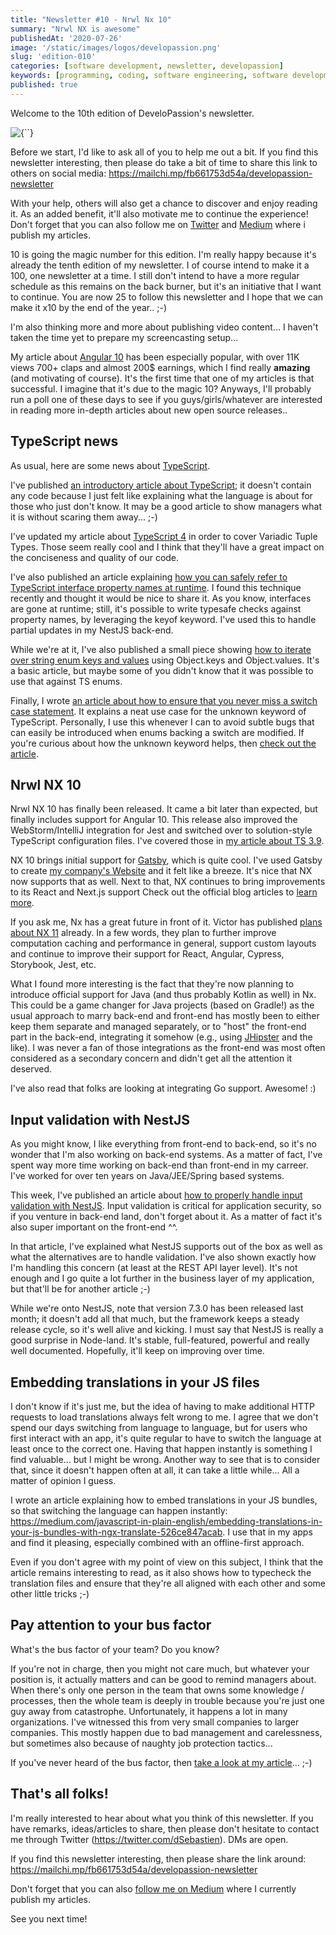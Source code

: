 ```yaml
---
title: "Newsletter #10 - Nrwl Nx 10"
summary: "Nrwl NX is awesome"
publishedAt: '2020-07-26'
image: '/static/images/logos/developassion.png'
slug: 'edition-010'
categories: [software development, newsletter, developassion]
keywords: [programming, coding, software engineering, software development, it, newsletter]
published: true
---
```


Welcome to the 10th edition of DeveloPassion's newsletter.

<BlogPostCenteredContent>
  <Image
    alt={``}
    src={`/static/images/logos/developassion.png`}
    width={480}
    height={270}
    priority
  />
</BlogPostCenteredContent>

Before we start, I'd like to ask all of you to help me out a bit. If you find this newsletter interesting, then please do take a bit of time to share this link to others on social media: https://mailchi.mp/fb661753d54a/developassion-newsletter

With your help, others will also get a chance to discover and enjoy reading it. As an added benefit, it'll also motivate me to continue the experience! Don't forget that you can also follow me on <a href="https://dsebastien.medium.com" rel="noopener">Twitter</a> and <a href="https://dsebastien.medium.com" rel="noopener">Medium</a> where i publish my articles.

10 is going the magic number for this edition. I'm really happy because it's already the tenth edition of my newsletter. I of course intend to make it a 100, one newsletter at a time. I still don't intend to have a more regular schedule as this remains on the back burner, but it's an initiative that I want to continue. You are now 25 to follow this newsletter and I hope that we can make it x10 by the end of the year.. ;-)

I'm also thinking more and more about publishing video content... I haven't taken the time yet to prepare my screencasting setup...

My article about <a href="https://medium.com/javascript-in-plain-english/angular-10-in-depth-a48a3a7dd1a7" rel="noopener">Angular 10</a> has been especially popular, with over 11K views 700+ claps and almost 200$ earnings, which I find really <b>amazing</b> (and motivating of course). It's the first time that one of my articles is that successful. I imagine that it's due to the magic 10? Anyways, I'll probably run a poll one of these days to see if you guys/girls/whatever are interested in reading more in-depth articles about new open source releases..

## TypeScript news

As usual, here are some news about <a href="https://www.amazon.com/gp/product/B081FB89BL?tag=dsebastien00-20" rel="noopener">TypeScript</a>.

I've published <a href="https://medium.com/javascript-in-plain-english/typescript-in-a-few-words-d9f24647ee49" rel="noopener">an introductory article about TypeScript</a>; it doesn't contain any code because I just felt like explaining what the language is about for those who just don't know. It may be a good article to show managers what it is without scaring them away... ;-)

I've updated my article about <a href="https://medium.com/javascript-in-plain-english/whats-new-with-typescript-4-0-beta-a2e674846ef3" rel="noopener">TypeScript 4</a> in order to cover Variadic Tuple Types. Those seem really cool and I think that they'll have a great impact on the conciseness and quality of our code.

I've also published an article explaining <a href="https://medium.com/@dSebastien/typesafe-checks-against-typescript-interface-property-names-at-runtime-ef2f953a7b6d" rel="noopener">how you can safely refer to TypeScript interface property names at runtime</a>. I found this technique recently and thought it would be nice to share it. As you know, interfaces are gone at runtime; still, it's possible to write typesafe checks against property names, by leveraging the keyof keyword. I've used this to handle partial updates in my NestJS back-end.

While we're at it, I've also published a small piece showing <a href="https://medium.com/javascript-in-plain-english/iterating-on-a-typescript-string-enum-45f7e36b015b" rel="noopener">how to iterate over string enum keys and values</a> using Object.keys and Object.values. It's a basic article, but maybe some of you didn't know that it was possible to use that against TS enums.

Finally, I wrote <a href="https://medium.com/javascript-in-plain-english/never-miss-a-switch-case-with-typescript-684bf5d0e1d1" rel="noopener">an article about how to ensure that you never miss a switch case statement</a>. It explains a neat use case for the unknown keyword of TypeScript. Personally, I use this whenever I can to avoid subtle bugs that can easily be introduced when enums backing a switch are modified. If you're curious about how the unknown keyword helps, then <a href="https://medium.com/javascript-in-plain-english/never-miss-a-switch-case-with-typescript-684bf5d0e1d1" rel="noopener">check out the article</a>.

## Nrwl NX 10

Nrwl NX 10 has finally been released. It came a bit later than expected, but finally includes support for Angular 10. This release also improved the WebStorm/IntelliJ integration for Jest and switched over to solution-style TypeScript configuration files. I've covered those in <a href="https://medium.com/@dSebastien/whats-new-with-typescript-3-9-9095ff9f68a5" rel="noopener">my article about TS 3.9</a>.

NX 10 brings initial support for <a href="https://www.gatsbyjs.org/" rel="noopener">Gatsby</a>, which is quite cool. I've used Gatsby to create <a href="https://www.developassion.be/" rel="noopener">my company's Website</a> and it felt like a breeze. It's nice that NX now supports that as well. Next to that, NX continues to bring improvements to its React and Next.js support Check out the official blog articles to <a href="https://blog.nrwl.io/more-customizable-workspaces-angular-10-support-better-webstorm-jest-integration-and-more-in-nx-c9b2bd967166" rel="noopener">learn more</a>.

If you ask me, Nx has a great future in front of it. Victor has published <a href="https://github.com/nrwl/nx/issues/3377" rel="noopener">plans about NX 11</a> already. In a few words, they plan to further improve computation caching and performance in general, support custom layouts and continue to improve their support for React, Angular, Cypress, Storybook, Jest, etc.

What I found more interesting is the fact that they're now planning to introduce official support for Java (and thus probably Kotlin as well) in Nx. This could be a game changer for Java projects (based on Gradle!) as the usual approach to marry back-end and front-end has mostly been to either keep them separate and managed separately, or to "host" the front-end part in the back-end, integrating it somehow (e.g., using <a href="https://www.jhipster.tech/" rel="noopener">JHipster</a> and the like). I was never a fan of those integrations as the front-end was most often considered as a secondary concern and didn't get all the attention it deserved.

I've also read that folks are looking at integrating Go support. Awesome! :)

## Input validation with NestJS

As you might know, I like everything from front-end to back-end, so it's no wonder that I'm also working on back-end systems. As a matter of fact, I've spent way more time working on back-end than front-end in my carreer. I've worked for over ten years on Java/JEE/Spring based systems.

This week, I've published an article about <a href="https://medium.com/@dSebastien/input-validation-with-nestjs-7184ba81af7e" rel="noopener">how to properly handle input validation with NestJS</a>. Input validation is critical for application security, so if you venture in back-end land, don't forget about it. As a matter of fact it's also super important on the front-end ^^.

In that article, I've explained what NestJS supports out of the box as well as what the alternatives are to handle validation. I've also shown exactly how I'm handling this concern (at least at the REST API layer level). It's not enough and I go quite a lot further in the business layer of my application, but that'll be for another article ;-)

While we're onto NestJS, note that version 7.3.0 has been released last month; it doesn't add all that much, but the framework keeps a steady release cycle, so it's well alive and kicking. I must say that NestJS is really a good surprise in Node-land. It's stable, full-featured, powerful and really well documented. Hopefully, it'll keep on improving over time.

## Embedding translations in your JS files

I don't know if it's just me, but the idea of having to make additional HTTP requests to load translations always felt wrong to me. I agree that we don't spend our days switching from language to language, but for users who first interact with an app, it's quite regular to have to switch the language at least once to the correct one. Having that happen instantly is something I find valuable... but I might be wrong. Another way to see that is to consider that, since it doesn't happen often at all, it can take a little while... All a matter of opinion I guess.

I wrote an article explaining how to embed translations in your JS bundles, so that switching the language can happen instantly: https://medium.com/javascript-in-plain-english/embedding-translations-in-your-js-bundles-with-ngx-translate-526ce847acab. I use that in my apps and find it pleasing, especially combined with an offline-first approach.

Even if you don't agree with my point of view on this subject, I think that the article remains interesting to read, as it also shows how to typecheck the translation files and ensure that they're all aligned with each other and some other little tricks ;-)

## Pay attention to your bus factor

What's the bus factor of your team? Do you know?


If you're not in charge, then you might not care much, but whatever your position is, it actually matters and can be good to remind managers about. When there's only one person in the team that owns some knowledge / processes, then the whole team is deeply in trouble because you're just one guy away from catastrophe. Unfortunately, it happens a lot in many organizations. I've witnessed this from very small companies to larger companies. This mostly happen due to bad management and carelessness, but sometimes also because of naughty job protection tactics...

If you've never heard of the bus factor, then <a href="https://medium.com/management-matters/whats-the-bus-factor-of-your-team-and-how-to-increase-it-8bdfb63361fc" rel="noopener">take a look at my article</a>... ;-)

## That's all folks!

I'm really interested to hear about what you think of this newsletter. If you have remarks, ideas/articles to share, then please don't hesitate to contact me through Twitter (https://twitter.com/dSebastien). DMs are open.

If you find this newsletter interesting, then please share the link around: https://mailchi.mp/fb661753d54a/developassion-newsletter

Don't forget that you can also <a href="https://dsebastien.medium.com" rel="noopener">follow me on Medium</a> where I currently publish my articles.

See you next time!

<BlogPostSignature />

